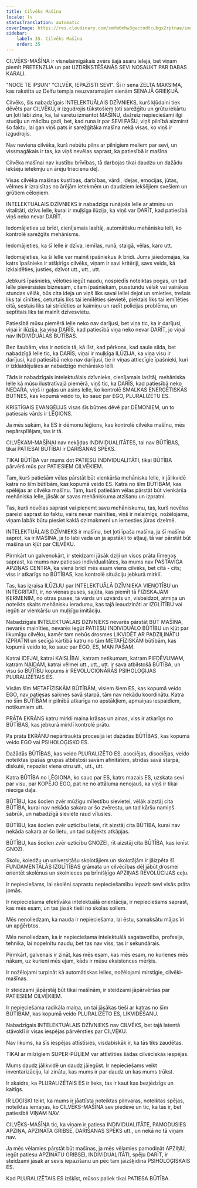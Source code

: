 ```yaml
---
title: Cilvēks Mašīna
locale: lv
statusTranslation: automatic
coverImage: https://res.cloudinary.com/xmfm6mhw3gwctndtcubgx2rptnae/image/upload/v1740337243/small_cover_educacion_fundamental_a051170f1c.webp
sidebar:
    label: 35. Cilvēks Mašīna
    order: 35
---
```

CILVĒKS-MAŠĪNA ir visnelaimīgākais zvērs šajā asaru ielejā, bet viņam piemīt PRETENZIJA un pat UZDRĪKSTĒŠANĀS SEVI NOSAUKT PAR DABAS KARALI.

"NOCE TE IPSUN" "CILVĒK, IEPAZĪSTI SEVI". Šī ir sena ZELTA MAKSIMA, kas rakstīta uz Delfu tempļa neuzvaramajām sienām SENAJĀ GRIEĶIJĀ.

Cilvēks, šis nabadzīgais INTELEKTUĀLAIS DZĪVNIEKS, kurš kļūdaini tiek dēvēts par CILVĒKU, ir izgudrojis tūkstošiem ļoti sarežģītu un grūtu iekārtu un ļoti labi zina, ka, lai varētu izmantot MAŠĪNU, dažreiz nepieciešami ilgi studiju un mācību gadi, bet, kad runa ir par SEVI PAŠU, viņš pilnībā aizmirst šo faktu, lai gan viņš pats ir sarežģītāka mašīna nekā visas, ko viņš ir izgudrojis.

Nav neviena cilvēka, kurš nebūtu pilns ar pilnīgiem meliem par sevi, un vissmagākais ir tas, ka viņš nevēlas saprast, ka patiesībā ir mašīna.

Cilvēka mašīnai nav kustību brīvības, tā darbojas tikai daudzu un dažādu iekšēju ietekmju un ārēju triecienu dēļ.

Visas cilvēka mašīnas kustības, darbības, vārdi, idejas, emocijas, jūtas, vēlmes ir izraisītas no ārējām ietekmēm un daudziem iekšējiem svešiem un grūtiem cēloņiem.

INTELEKTUĀLAIS DZĪVNIEKS ir nabadzīgs runājošs lelle ar atmiņu un vitalitāti, dzīvs lelle, kurai ir muļķīga ilūzija, ka viņš var DARĪT, kad patiesībā viņš neko nevar DARĪT.

Iedomājieties uz brīdi, cienījamais lasītāj, automātisku mehānisku lelli, ko kontrolē sarežģīts mehānisms.

Iedomājieties, ka šī lelle ir dzīva, iemīlas, runā, staigā, vēlas, karo utt.

Iedomājieties, ka šī lelle var mainīt īpašniekus ik brīdi. Jums jāiedomājas, ka katrs īpašnieks ir atšķirīgs cilvēks, viņam ir savi kritēriji, savs veids, kā izklaidēties, justies, dzīvot utt., utt., utt.

Jebkurš īpašnieks, vēloties iegūt naudu, nospiedīs noteiktas pogas, un tad lelle pievērsīsies biznesam, citam īpašniekam, pusstundu vēlāk vai vairākas stundas vēlāk, būs cita ideja un viņš liks savai lellei dejot un smieties, trešais liks tai cīnīties, ceturtais liks tai iemīlēties sievietē, piektais liks tai iemīlēties citā, sestais liks tai strīdēties ar kaimiņu un radīt policijas problēmu, un septītais liks tai mainīt dzīvesvietu.

Patiesībā mūsu piemērā lelle neko nav darījusi, bet viņa tic, ka ir darījusi, viņai ir ilūzija, ka viņa DARĪS, kad patiesībā viņa neko nevar DARĪT, jo viņai nav INDIVIDUĀLĀS BŪTĪBAS.

Bez šaubām, viss ir noticis tā, kā līst, kad pērkons, kad saule silda, bet nabadzīgā lelle tic, ka DARĪS; viņai ir muļķīga ILŪZIJA, ka viņa visu ir darījusi, kad patiesībā neko nav darījusi, tie ir viņas attiecīgie īpašnieki, kuri ir izklaidējušies ar nabadzīgo mehānisko lelli.

Tāds ir nabadzīgais intelektuālais dzīvnieks, cienījamais lasītāj, mehāniska lelle kā mūsu ilustratīvajā piemērā, viņš tic, ka DARĪS, kad patiesībā neko NEDARA, viņš ir gaļas un asins lelle, ko kontrolē SMALKAS ENERĢĒTISKĀS BŪTNES, kas kopumā veido to, ko sauc par EGO, PLURALIZĒTU ES.

KRISTĪGAIS EVAŅĢĒLIJS visas šīs būtnes dēvē par DĒMONIEM, un to patiesais vārds ir LĒĢIONS.

Ja mēs sakām, ka ES ir dēmonu lēģions, kas kontrolē cilvēka mašīnu, mēs nepārspīlējam, tas ir tā.

CILVĒKAM-MAŠĪNAI nav nekādas INDIVIDUALITĀTES, tai nav BŪTĪBAS, tikai PATIESAI BŪTĪBAI ir DARĪŠANAS SPĒKS.

TIKAI BŪTĪBA var mums dot PATIESU INDIVIDUALITĀTI, tikai BŪTĪBA pārvērš mūs par PATIESIEM CILVĒKIEM.

Tam, kurš patiešām vēlas pārstāt būt vienkārša mehāniska lelle, ir jālikvidē katra no šīm būtībām, kas kopumā veido ES. Katra no šīm BŪTĪBĀM, kas spēlējas ar cilvēka mašīnu. Tam, kurš patiešām vēlas pārstāt būt vienkārša mehāniska lelle, jāsāk ar savas mehāniskuma atzīšanu un izpratni.

Tas, kurš nevēlas saprast vai pieņemt savu mehāniskumu, tas, kurš nevēlas pareizi saprast šo faktu, vairs nevar mainīties, viņš ir nelaimīgs, nožēlojams, viņam labāk būtu piesiet kaklā dzirnakmeni un iemesties jūras dzelmē.

INTELEKTUĀLAIS DZĪVNIEKS ir mašīna, bet ļoti īpaša mašīna, ja šī mašīna saprot, ka ir MAŠĪNA, ja to labi vada un ja apstākļi to atļauj, tā var pārstāt būt mašīna un kļūt par CILVĒKU.

Pirmkārt un galvenokārt, ir steidzami jāsāk dziļi un visos prāta līmeņos saprast, ka mums nav patiesas individualitātes, ka mums nav PASTĀVĪGA APZIŅAS CENTRA, ka vienā brīdī mēs esam viens cilvēks, bet citā - cits; viss ir atkarīgs no BŪTĪBAS, kas kontrolē situāciju jebkurā mirklī.

Tas, kas izraisa ILŪZIJU par INTELEKTUĀLĀ DZĪVNIEKA VIENOTĪBU un INTEGRITĀTI, ir, no vienas puses, sajūta, kas piemīt tā FIZISKĀJAM ĶERMENIM, no otras puses, tā vārds un uzvārds un, visbeidzot, atmiņa un noteikts skaits mehānisku ieradumu, kas tajā ieaudzināti ar IZGLĪTĪBU vai iegūti ar vienkāršu un muļķīgu imitāciju.

Nabadzīgais INTELEKTUĀLAIS DZĪVNIEKS nevarēs pārstāt BŪT MAŠĪNA, nevarēs mainīties, nevarēs iegūt PATIESU INDIVIDUĀLO BŪTĪBU un kļūt par likumīgu cilvēku, kamēr tam nebūs drosmes LIKVIDĒT AR PADZIĻINĀTU IZPRATNI un secīgā kārtībā katru no tām METAFĪZISKĀM būtībām, kas kopumā veido to, ko sauc par EGO, ES, MAN PAŠAM.

Katrai IDEJAI, katrai KAISLĪBAI, katram netikumam, katram PIEDĒVUMAM, katram NAIDAM, katrai vēlmei utt., utt., utt. ir sava atbilstošā BŪTĪBA, un visu šo BŪTĪBU kopums ir REVOLUCIONĀRĀS PSIHOLOĢIJAS PLURALIZĒTAIS ES.

Visām šīm METAFĪZISKĀM BŪTĪBĀM, visiem šiem ES, kas kopumā veido EGO, nav patiesas saiknes savā starpā, tām nav nekādu koordinātu. Katra no šīm BŪTĪBĀM ir pilnībā atkarīga no apstākļiem, apmaiņas iespaidiem, notikumiem utt.

PRĀTA EKRĀNS katru mirkli maina krāsas un ainas, viss ir atkarīgs no BŪTĪBAS, kas jebkurā mirklī kontrolē prātu.

Pa prāta EKRĀNU nepārtrauktā procesijā iet dažādas BŪTĪBAS, kas kopumā veido EGO vai PSIHOLOĢISKO ES.

Dažādās BŪTĪBAS, kas veido PLURALIZĒTO ES, asociējas, disociējas, veido noteiktas īpašas grupas atbilstoši savām afinitātēm, strīdas savā starpā, diskutē, nepazīst viena otru utt., utt., utt.

Katra BŪTĪBA no LĒĢIONA, ko sauc par ES, katrs mazais ES, uzskata sevi par visu, par KOPĒJO EGO, pat ne no attāluma nenojauš, ka viņš ir tikai niecīga daļa.

BŪTĪBU, kas šodien zvēr mūžīgu mīlestību sievietei, vēlāk aizstāj cita BŪTĪBA, kurai nav nekāda sakara ar šo zvērestu, un tad kāršu namiņš sabrūk, un nabadzīgā sieviete raud vīlusies.

BŪTĪBU, kas šodien zvēr uzticību lietai, rīt aizstāj cita BŪTĪBA, kurai nav nekāda sakara ar šo lietu, un tad subjekts atkāpjas.

BŪTĪBU, kas šodien zvēr uzticību GNOZEI, rīt aizstāj cita BŪTĪBA, kas ienīst GNOZI.

Skolu, koledžu un universitāšu skolotājiem un skolotājām ir jāizpēta šī FUNDAMENTĀLĀS IZGLĪTĪBAS grāmata un cilvēcības dēļ jābūt drosmei orientēt skolēnus un skolnieces pa brīnišķīgo APZIŅAS REVOLŪCIJAS ceļu.

Ir nepieciešams, lai skolēni saprastu nepieciešamību iepazīt sevi visās prāta jomās.

Ir nepieciešama efektīvāka intelektuālā orientācija, ir nepieciešams saprast, kas mēs esam, un tas jāsāk tieši no skolas soliem.

Mēs nenoliedzam, ka nauda ir nepieciešama, lai ēstu, samaksātu mājas īri un apģērbtos.

Mēs nenoliedzam, ka ir nepieciešama intelektuālā sagatavotība, profesija, tehnika, lai nopelnītu naudu, bet tas nav viss, tas ir sekundārais.

Pirmkārt, galvenais ir zināt, kas mēs esam, kas mēs esam, no kurienes mēs nākam, uz kurieni mēs ejam, kāds ir mūsu eksistences mērķis.

Ir nožēlojami turpināt kā automātiskas lelles, nožēlojami mirstīgie, cilvēki-mašīnas.

Ir steidzami jāpārstāj būt tikai mašīnām, ir steidzami jāpārvēršas par PATIESIEM CILVĒKIEM.

Ir nepieciešama radikāla maiņa, un tai jāsākas tieši ar katras no šīm BŪTĪBĀM, kas kopumā veido PLURALIZĒTO ES, LIKVIDĒŠANU.

Nabadzīgais INTELEKTUĀLAIS DZĪVNIEKS nav CILVĒKS, bet tajā latentā stāvoklī ir visas iespējas pārvērsties par CILVĒKU.

Nav likums, ka šīs iespējas attīstīsies, visdabiskāk ir, ka tās tiks zaudētas.

TIKAI ar milzīgiem SUPER-PŪĻIEM var attīstīties šādas cilvēciskās iespējas.

Mums daudz jālikvidē un daudz jāiegūst. Ir nepieciešams veikt inventarizāciju, lai zinātu, kas mums ir par daudz un kas mums trūkst.

Ir skaidrs, ka PLURALIZĒTAIS ES ir lieks, tas ir kaut kas bezjēdzīgs un kaitīgs.

IR LOĢISKI teikt, ka mums ir jāattīsta noteiktas pilnvaras, noteiktas spējas, noteiktas iemaņas, ko CILVĒKS-MAŠĪNA sev piedēvē un tic, ka tās ir, bet patiesībā VIŅAM NAV.

CILVĒKS-MAŠĪNA tic, ka viņam ir patiesa INDIVIDUALITĀTE, PAMODUSIES APZIŅA, APZINĀTA GRIBSE, DARĪŠANAS SPĒKS utt., un nekā no tā viņam nav.

Ja mēs vēlamies pārstāt būt mašīnas, ja mēs vēlamies pamodināt APZIŅU, iegūt patiesu APZINĀTU GRIBSEI, INDIVIDUALITĀTI, spēju DARĪT, ir steidzami jāsāk ar sevis iepazīšanu un pēc tam jāizšķīdina PSIHOLOĢISKAIS ES.

Kad PLURALIZĒTAIS ES izšķīst, mūsos paliek tikai PATIESA BŪTĪBA.

